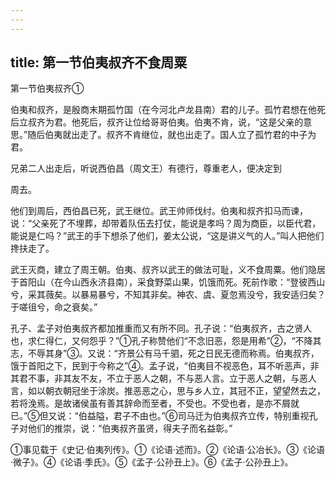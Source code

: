 ```yaml
---
---
---
```

title: 第一节伯夷叔齐不食周粟
---



第一节伯夷叔齐①

伯夷和叔齐，是殷商末期孤竹国（在今河北卢龙县南）君的儿子。孤竹君想在他死后立叔齐为君。他死后，叔齐让位给哥哥伯夷。伯夷不肯，说，“这是父亲的意思。”随后伯夷就出走了。叔齐不肯继位，就也出走了。国人立了孤竹君的中子为君。

兄弟二人出走后，听说西伯昌（周文王）有德行，尊重老人，便决定到

周去。

他们到周后，西伯昌已死，武王继位。武王帅师伐纣。伯夷和叔齐扣马而谏，说：“父亲死了不埋葬，却带着队伍去打仗，能说是孝吗？周为商臣，以臣代君，能说是仁吗？”武王的手下想杀了他们，姜太公说，“这是讲义气的人。”叫人把他们搀扶走了。

武王灭商，建立了周王朝。伯夷、叔齐以武王的做法可耻，义不食周粟。他们隐居于首阳山（在今山西永济县南），采食野菜山果，饥饿而死。死前作歌：“登彼西山兮，采其薇矣。以暴易暴兮，不知其非矣。神农、虞、夏忽焉没兮，我安适归矣？于嗟徂兮，命之衰矣。”

孔子、孟子对伯夷叔齐都加推重而又有所不同。孔子说：“伯夷叔齐，古之贤人也，求仁得仁，又何怨乎？”①孔子称赞他们“不念旧恶，怨是用希”②，“不降其志，不辱其身”③。又说：“齐景公有马千驷，死之日民无德而称焉。伯夷叔齐，饿于首阳之下，民到于今称之”④。孟子说，“伯夷目不视恶色，耳不听恶声，非其君不事，非其友不友，不立于恶人之朝，不与恶人言。立于恶人之朝，与恶人言，如以朝衣朝冠坐于涂炭。推恶恶之心，思与乡人立，其冠不正，望望然去之，若将浼焉。是故诸侯虽有善其辞命而至者，不受也。不受也者，是亦不屑就已。”⑤但又说：“伯益隘，君子不由也。”⑥司马迁为伯夷叔齐立传，特别重视孔子对他们的推崇，说：“伯夷叔齐虽贤，得夫子而名益彰。”

①事见载于《史记·伯夷列传》。①《论语·述而》。②《论语·公冶长》。③《论语·微子》。④《论语·季氏》。⑤《孟子·公孙丑上》。⑥《孟子·公孙丑上》。
